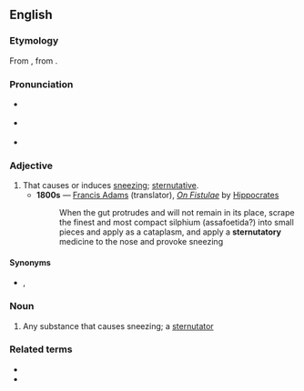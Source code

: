 ==English==
{{was wotd|2008|February|10}}

===Etymology===
From {{etyl|la|en}} {{m|la|sternūtātōrius}}, from {{m|la|sternuō||sneeze}}.

===Pronunciation===
* {{a|RP}} {{IPA|en|/stɜːˈnjuː.təˌtɔːɹ.i/}}
* {{a|GA}} {{IPA|en|/stɝːˈnuː.təˌtɔːɹ.i/}}
* {{audio|en|en-us-sternutatory.ogg|Audio (US)}}

===Adjective===
{{en-adj}}

# That causes or induces [[sneeze|sneezing]]; [[sternutative]].
#* '''1800s''' — [[w:Francis Adams|Francis Adams]] (translator), ''[[s:On Fistulae|On Fistulae]]'' by [[w:Hippocrates|Hippocrates]]
#*: When the gut protrudes and will not remain in its place, scrape the finest and most compact silphium (assafoetida?) into small pieces and apply as a cataplasm, and apply a '''sternutatory''' medicine to the nose and provoke sneezing

====Synonyms====
* {{sense|that causes sneezing}} {{l|en|sternutative}}, {{l|en|errhine}}

===Noun===
{{en-noun}}

# Any substance that causes sneezing; a [[sternutator]]

===Related terms===
* {{l|en|sternutative}}
* {{l|en|sternutator}}
